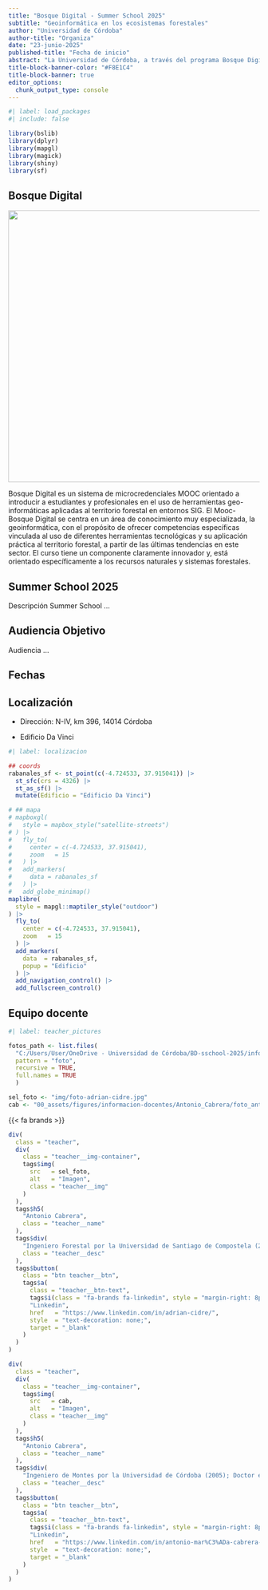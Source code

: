 ```yaml
---
title: "Bosque Digital - Summer School 2025"
subtitle: "Geoinformática en los ecosistemas forestales"
author: "Universidad de Córdoba"
author-title: "Organiza"
date: "23-junio-2025"
published-title: "Fecha de inicio"
abstract: "La Universidad de Córdoba, a través del programa Bosque Digital, organiza un *Summer School* centrado en la aplicación de la geoinformática en ecosistemas forestales. Este programa ofrece formación especializada en tecnologías de análisis geoespacial, teledetección, modelado y sensores activos aplicados a la gestión y conservación de bosques. Dirigido a estudiantes, investigadores y profesionales del sector, el curso combina sesiones teóricas y prácticas con expertos en la materia"
title-block-banner-color: "#F8E1C4"
title-block-banner: true
editor_options: 
  chunk_output_type: console
---
```


```r
#| label: load_packages
#| include: false

library(bslib)
library(dplyr)
library(mapgl)
library(magick)
library(shiny)
library(sf)
```

## Bosque Digital

::::: grid
::: {.g-col-12 .g-col-md-6}
![](00_assets/figures/logo-bosque-digital.jpg){fig-align="center" width="545"}
:::

::: {.g-col-12 .g-col-md-6}
Bosque Digital es un sistema de microcredenciales MOOC orientado a introducir a estudiantes y profesionales en el uso de herramientas geo-informáticas aplicadas al territorio forestal en entornos SIG. El Mooc-Bosque Digital se centra en un área de conocimiento muy especializada, la geoinformática, con el propósito de ofrecer competencias específicas vinculada al uso de diferentes herramientas tecnológicas y su aplicación práctica al territorio forestal, a partir de las últimas tendencias en este sector. El curso tiene un componente claramente innovador y, está orientado específicamente a los recursos naturales y sistemas forestales.
:::
:::::

## Summer School 2025

Descripción Summer School ...

## Audiencia Objetivo

Audiencia ...

## Fechas

## Localización

-   Dirección: N-IV, km 396, 14014 Córdoba

-   Edificio Da Vinci

```r
#| label: localizacion

## coords
rabanales_sf <- st_point(c(-4.724533, 37.915041)) |> 
  st_sfc(crs = 4326) |> 
  st_as_sf() |> 
  mutate(Edificio = "Edificio Da Vinci")

# ## mapa
# mapboxgl(
#   style = mapbox_style("satellite-streets")
# ) |> 
#   fly_to(
#     center = c(-4.724533, 37.915041),
#     zoom   = 15
#   ) |> 
#   add_markers(
#     data = rabanales_sf
#   ) |> 
#   add_globe_minimap()
maplibre(
  style = mapgl::maptiler_style("outdoor")
) |>
  fly_to(
    center = c(-4.724533, 37.915041),
    zoom   = 15
  ) |>
  add_markers(
    data  = rabanales_sf,
    popup = "Edificio"
  ) |>
  add_navigation_control() |>
  add_fullscreen_control()
```

## Equipo docente {#sec-teachers}

```r
#| label: teacher_pictures

fotos_path <- list.files(
  "C:/Users/User/OneDrive - Universidad de Córdoba/BD-sschool-2025/informacion-docentes",
  pattern = "foto",
  recursive = TRUE,
  full.names = TRUE
  )

sel_foto <- "img/foto-adrian-cidre.jpg"
cab <- "00_assets/figures/informacion-docentes/Antonio_Cabrera/foto_antonio_cabrera.png"
```

{{< fa brands >}}

::::: {.container .grid .mt-5}
::: {.g-col-12 .g-col-md-6}
```r
div(
  class = "teacher",
  div(
    class = "teacher__img-container",
    tags$img(
      src   = sel_foto,
      alt   = "Imagen",
      class = "teacher__img"
    )
  ),
  tags$h5(
    "Antonio Cabrera",
    class = "teacher__name"
  ),
  tags$div(
    "Ingeniero Forestal por la Universidad de Santiago de Compostela (2022) y Máster en Geomática, Teledetección y Modelos espaciales aplicados a la Gestión Forestal por la Universidad de Córdoba (2024). Actualmente trabaja en la empresa Gesplan en un proyecto de selvicultura adaptativa del pino canario en Tenerife, mientras realiza sus estudios doctorales. Su especialidad es la ciencia de datos geoespaciales, y tiene varios cursos donde enseña a programar con R.",
    class = "teacher__desc"
  ),
  tags$button(
    class = "btn teacher__btn",
    tags$a(
      class = "teacher__btn-text",
      tags$i(class = "fa-brands fa-linkedin", style = "margin-right: 8px;"),
      "Linkedin",
      href   = "https://www.linkedin.com/in/adrian-cidre/",
      style  = "text-decoration: none;",
      target = "_blank"
    )
  )
)
```
:::

::: {.g-col-12 .g-col-md-6}
```r
div(
  class = "teacher",
  div(
    class = "teacher__img-container",
    tags$img(
      src   = cab,
      alt   = "Imagen",
      class = "teacher__img"
    )
  ),
  tags$h5(
    "Antonio Cabrera",
    class = "teacher__name"
  ),
  tags$div(
    "Ingeniero de Montes por la Universidad de Córdoba (2005); Doctor en Ciencias de las producciones Vegetales por la Scuola Superiore Sant'Anna y la Universidad de Pisa (2009); Máster en Geomática, Teledetección y Modelos espaciales aplicados a la gestión forestal (2020) y Diplomado en Docencia universitaria para el aprendizaje profundo y la innovación educativa de la Universidad Católica del Maule en Talca, Chile (2024). Sus líneas principales de investigación están relacionadas con la integración de sensores remotos, empleando tecnología de última generación, como el LiDAR, imágenes multiespectrales y térmicas, para el estudio de los recursos naturales.",
    class = "teacher__desc"
  ),
  tags$button(
    class = "btn teacher__btn",
    tags$a(
      class = "teacher__btn-text",
      tags$i(class = "fa-brands fa-linkedin", style = "margin-right: 8px;"),
      "Linkedin",
      href   = "https://www.linkedin.com/in/antonio-mar%C3%ADa-cabrera-ariza-778b693b/",
      style  = "text-decoration: none;",
      target = "_blank"
    )
  )
)
```
:::
:::::


